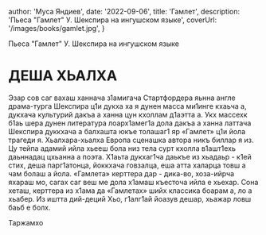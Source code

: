
  author: 'Муса Яндиев',
  date: '2022-09-06',
  title: 'Гамлет',
  description: 'Пьеса "Гамлет" У. Шекспира на ингушском языке',
  coverUrl: '/images/books/gamlet.jpg',
}


Пьеса "Гамлет" У. Шекспира на ингушском языке

# ДЕША ХЬАЛХА

Эзар сов саг вахаш ханнача з1амигача Стартфордера яьнна англе драма-турга Шекспира ц1и дукха ха я дунен масса ми1инге кхаьча а, дукхача культурий дакъа а ханна цун кхоллам д1аэтта а.
Укх массехк б1аь шера дунен литература лоарх1амег1а дола дакъа а ханна латтача Шекспира дуккхача а балхашта юкъе толашаг1 яр «Гамлет» ц1и йола трагеди я. Хьалхара-хьалха Европа сценашка автора никъ биллар я из. Цу тейпа адамий ийла хьееш бола низ тела сурт кхолла в1ашт1ехь даьннадац цхьанна а поэта. Х1аьта дукхаг1ча даькъе из хьадаьр - к1ей стих, деша парг1атонца, йоккхача говзалца, еша атта халарца товш а чам болаш а йола.
«Гамлета» керттера дар - дика-во, хоза-ийрча яхараш мо, сагах саг веш ме дола х1амаш къесточа ийла е хьехар.
Сона хеташ, керттера из х1ама да «Гамлетах» шийх классика боарам а, ло а хьабер.
Из иштта дий-деций Хьо, г1алг1ай йоазув дешар, хьажар ловш баьб е болх.

Таржамхо
